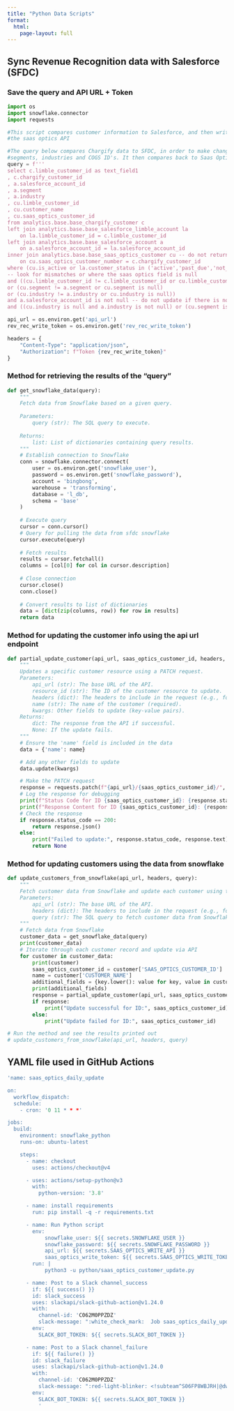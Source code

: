 ```yaml
---
title: "Python Data Scripts"
format: 
  html:
    page-layout: full
---
```


## Sync Revenue Recognition data with Salesforce (SFDC)
### Save the query and API URL + Token 
```python
import os
import snowflake.connector
import requests

#This script compares customer information to Salesforce, and then writes the correct information into
#the saas optics API

#The query below compares Chargify data to SFDC, in order to make changes to the incorrect Customer
#segments, industries and COGS ID's. It then compares back to Saas Optics to check for inconsitencies.
query = f'''
select c.limble_customer_id as text_field1
, c.chargify_customer_id 
, a.salesforce_account_id
, a.segment
, a.industry
, cu.limble_customer_id
, cu.customer_name
, cu.saas_optics_customer_id
from analytics.base.base_chargify_customer c
left join analytics.base.base_salesforce_limble_account la 
	on la.limble_customer_id = c.limble_customer_id 
left join analytics.base.base_salesforce_account a
	on a.salesforce_account_id = la.salesforce_account_id 
inner join analytics.base.base_saas_optics_customer cu -- do not return when customer not found in saas optics
	on cu.saas_optics_customer_number = c.chargify_customer_id 
where (cu.is_active or la.customer_status in ('active','past_due','not_paid'))
-- look for mismatches or where the saas optics field is null
and ((cu.limble_customer_id != c.limble_customer_id or cu.limble_customer_id is null)
or (cu.segment != a.segment or cu.segment is null)
or (cu.industry != a.industry or cu.industry is null))
and a.salesforce_account_id is not null -- do not update if there is no sfdc account found
and ((cu.industry is null and a.industry is not null) or (cu.segment is null and a.segment is not null))  -- update when sfdc account is not null'''

api_url = os.environ.get('api_url')
rev_rec_write_token = os.environ.get('rev_rec_write_token')

headers = {
    "Content-Type": "application/json",
    "Authorization": f"Token {rev_rec_write_token}"
}
```

### Method for retrieving the results of the "query"
```python
def get_snowflake_data(query):
    """
    Fetch data from Snowflake based on a given query.
    
    Parameters:
        query (str): The SQL query to execute.
        
    Returns:
        list: List of dictionaries containing query results.
    """
    # Establish connection to Snowflake
    conn = snowflake.connector.connect(
        user = os.environ.get('snowflake_user'),
        password = os.environ.get('snowflake_password'),
        account = 'bingbong',
        warehouse = 'transforming',
        database = 'l_db',
        schema = 'base'
    )
    
    # Execute query
    cursor = conn.cursor()
    # Query for pulling the data from sfdc snowflake
    cursor.execute(query)
    
    # Fetch results
    results = cursor.fetchall()
    columns = [col[0] for col in cursor.description]
    
    # Close connection
    cursor.close()
    conn.close()
    
    # Convert results to list of dictionaries
    data = [dict(zip(columns, row)) for row in results]
    return data
```

### Method for updating the customer info using the api url endpoint
```python
def partial_update_customer(api_url, saas_optics_customer_id, headers, name, **kwargs):
    """
    Updates a specific customer resource using a PATCH request.
    Parameters:
        api_url (str): The base URL of the API.
        resource_id (str): The ID of the customer resource to update.
        headers (dict): The headers to include in the request (e.g., for authentication).
        name (str): The name of the customer (required).
        kwargs: Other fields to update (key-value pairs).
    Returns:
        dict: The response from the API if successful.
        None: If the update fails.
    """
    # Ensure the 'name' field is included in the data
    data = {'name': name}

    # Add any other fields to update
    data.update(kwargs)

    # Make the PATCH request
    response = requests.patch(f"{api_url}/{saas_optics_customer_id}/", headers=headers, json=data)
    # Log the response for debugging
    print(f"Status Code for ID {saas_optics_customer_id}: {response.status_code}")
    print(f"Response Content for ID {saas_optics_customer_id}: {response.content.decode('utf-8')}")
    # Check the response
    if response.status_code == 200:
        return response.json()
    else:
        print("Failed to update:", response.status_code, response.text)
        return None
```

### Method for updating customers using the data from snowflake
```python
def update_customers_from_snowflake(api_url, headers, query):
    """
    Fetch customer data from Snowflake and update each customer using the API.
    Parameters:
        api_url (str): The base URL of the API.
        headers (dict): The headers to include in the request (e.g., for authentication).
        query (str): The SQL query to fetch customer data from Snowflake.
    """
    # Fetch data from Snowflake
    customer_data = get_snowflake_data(query)
    print(customer_data)
    # Iterate through each customer record and update via API
    for customer in customer_data:
        print(customer)
        saas_optics_customer_id = customer['SAAS_OPTICS_CUSTOMER_ID']
        name = customer['CUSTOMER_NAME']
        additional_fields = {key.lower(): value for key, value in customer.items() if key not in ['SAAS_OPTICS_CUSTOMER_ID', 'CUSTOMER_NAME']}
        print(additional_fields)
        response = partial_update_customer(api_url, saas_optics_customer_id, headers, name, **additional_fields)
        if response:
            print("Update successful for ID:", saas_optics_customer_id)
        else:
            print("Update failed for ID:", saas_optics_customer_id)

# Run the method and see the results printed out
# update_customers_from_snowflake(api_url, headers, query)
```

## YAML file used in GitHub Actions
```r
'name: saas_optics_daily_update

on:
  workflow_dispatch:
  schedule:
    - cron: '0 11 * * *'

jobs:
  build:
    environment: snowflake_python
    runs-on: ubuntu-latest

    steps:
      - name: checkout
        uses: actions/checkout@v4

      - uses: actions/setup-python@v3
        with:
          python-version: '3.8'

      - name: install requirements
        run: pip install -q -r requirements.txt

      - name: Run Python script
        env:
            snowflake_user: ${{ secrets.SNOWFLAKE_USER }}
            snowflake_password: ${{ secrets.SNOWFLAKE_PASSWORD }}
            api_url: ${{ secrets.SAAS_OPTICS_WRITE_API }}
            saas_optics_write_token: ${{ secrets.SAAS_OPTICS_WRITE_TOKEN }}
        run: |
            python3 -u python/saas_optics_customer_update.py

      - name: Post to a Slack channel_success
        if: ${{ success() }}
        id: slack_success
        uses: slackapi/slack-github-action@v1.24.0
        with:
          channel-id: 'C062M0PPZDZ'
          slack-message: ":white_check_mark:  Job saas_optics_daily_update result: ${{ job.status }}\n${{ github.event.pull_request.html_url || github.event.head_commit.url }}"
        env:
          SLACK_BOT_TOKEN: ${{ secrets.SLACK_BOT_TOKEN }}

      - name: Post to a Slack channel_failure
        if: ${{ failure() }}
        id: slack_failure
        uses: slackapi/slack-github-action@v1.24.0
        with:
          channel-id: 'C062M0PPZDZ'
          slack-message: ":red-light-blinker: <!subteam^S06FP8WBJRH|@dwh-team> Job saas_optics_daily_update result: ${{ job.status }}\n${{ github.event.pull_request.html_url || github.event.head_commit.url }}"
        env:
          SLACK_BOT_TOKEN: ${{ secrets.SLACK_BOT_TOKEN }}
          '
```
